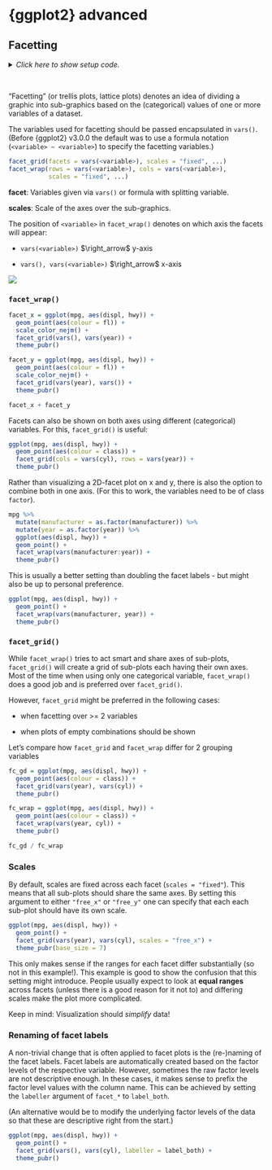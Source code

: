# {ggplot2} advanced {#vis-adv}

## Facetting

<details><summary>*Click here to show setup code.*</summary>
```r
library(tidyverse)
library(ggsci)
library(ggpubr)
library(patchwork)
```
</details>

<br>

"Facetting" (or trellis plots, lattice plots) denotes an idea of dividing a graphic into sub-graphics based on the (categorical) values of one or more variables of a dataset.

The variables used for facetting should be passed encapsulated in `vars()`.
(Before {ggplot2} v3.0.0 the default was to use a formula notation (`<variable> ~ <variable>`) to specify the facetting variables.)

```r
facet_grid(facets = vars(<variable>), scales = "fixed", ...)
facet_wrap(rows = vars(<variable>), cols = vars(<variable>), 
           scales = "fixed", ...)
```

**facet**: Variables given via `vars()` or formula with splitting variable.

**scales**: Scale of the axes over the sub-graphics.

The position of `<variable>` in `facet_wrap()` denotes on which axis the facets will appear:

- `vars(<variable>)` $\right_arrow$ y-axis

- `vars(), vars(<variable>)` $\right_arrow$ x-axis

![](img/facets.png)

### `facet_wrap()`

```r
facet_x = ggplot(mpg, aes(displ, hwy)) +
  geom_point(aes(colour = fl)) +
  scale_color_nejm() +
  facet_grid(vars(), vars(year)) +
  theme_pubr()

facet_y = ggplot(mpg, aes(displ, hwy)) +
  geom_point(aes(colour = fl)) +
  scale_color_nejm() +
  facet_grid(vars(year), vars()) +
  theme_pubr()
```

```r
facet_x + facet_y
```

Facets can also be shown on both axes using different (categorical) variables.
For this, `facet_grid()` is useful:

```r
ggplot(mpg, aes(displ, hwy)) +
  geom_point(aes(colour = class)) +
  facet_grid(cols = vars(cyl), rows = vars(year)) +
  theme_pubr()
```

Rather than visualizing a 2D-facet plot on x and y, there is also the option to combine both in one axis.
(For this to work, the variables need to be of class `factor`).

```r
mpg %>% 
  mutate(manufacturer = as.factor(manufacturer)) %>% 
  mutate(year = as.factor(year)) %>% 
  ggplot(aes(displ, hwy)) +
  geom_point() +
  facet_wrap(vars(manufacturer:year)) +
  theme_pubr()
```

This is usually a better setting than doubling the facet labels - but might also be up to personal preference.

```r
ggplot(mpg, aes(displ, hwy)) +
  geom_point() +
  facet_wrap(vars(manufacturer, year)) +
  theme_pubr()
```

### `facet_grid()`

While `facet_wrap()` tries to act smart and share axes of sub-plots, `facet_grid()` will create a grid of sub-plots each having their own axes.
Most of the time when using only one categorical variable, `facet_wrap()` does a good job and is preferred over `facet_grid()`.

However, `facet_grid` might be preferred in the following cases:

- when facetting over >= 2 variables

- when plots of empty combinations should be shown

Let's compare how `facet_grid` and `facet_wrap` differ for 2 grouping variables

```r
fc_gd = ggplot(mpg, aes(displ, hwy)) +
  geom_point(aes(colour = class)) +
  facet_grid(vars(year), vars(cyl)) +
  theme_pubr()

fc_wrap = ggplot(mpg, aes(displ, hwy)) +
  geom_point(aes(colour = class)) +
  facet_wrap(vars(year, cyl)) +
  theme_pubr()

fc_gd / fc_wrap
```

### Scales

By default, scales are fixed across each facet (`scales = "fixed"`).
This means that all sub-plots should share the same axes.
By setting this argument to either `"free_x"` or `"free_y"` one can specify that each each sub-plot should have its own scale.

```r
ggplot(mpg, aes(displ, hwy)) +
  geom_point() +
  facet_grid(vars(year), vars(cyl), scales = "free_x") +
  theme_pubr(base_size = 7)
```

This only makes sense if the ranges for each facet differ substantially (so not in this example!).
This example is good to show the confusion that this setting might introduce.
People usually expect to look at **equal ranges** across facets (unless there is a good reason for it not to) and differing scales make the plot more complicated.

Keep in mind: Visualization should _simplify_ data!

### Renaming of facet labels

A non-trivial change that is often applied to facet plots is the (re-)naming of the facet labels.
Facet labels are automatically created based on the factor levels of the respective variable.
However, sometimes the raw factor levels are not descriptive enough.
In these cases, it makes sense to prefix the factor level values with the column name.
This can be achieved by setting the `labeller` argument of `facet_*` to `label_both`.

(An alternative would be to modify the underlying factor levels of the data so that these are descriptive right from the start.)

```r
ggplot(mpg, aes(displ, hwy)) +
  geom_point() +
  facet_grid(vars(), vars(cyl), labeller = label_both) +
  theme_pubr()
```

